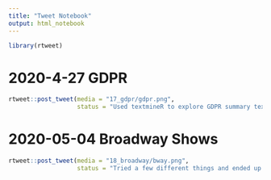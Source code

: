 ```yaml
---
title: "Tweet Notebook"
output: html_notebook
---
```


```r
library(rtweet)
```


# 2020-4-27 GDPR 
```r
rtweet::post_tweet(media = "17_gdpr/gdpr.png",
                   status = "Used textmineR to explore GDPR summary text violations. Results of LDA topic modeling in scatterplot, showing coherence vs. prevalence. #rstats #TidyTuesday")

```
# 2020-05-04 Broadway Shows 
```r
rtweet::post_tweet(media = "18_broadway/bway.png",
                   status = "Tried a few different things and ended up with a basic scatterplot. Y-axis is total share of weekly gross $$$. #rstats #TidyTuesday")
```

